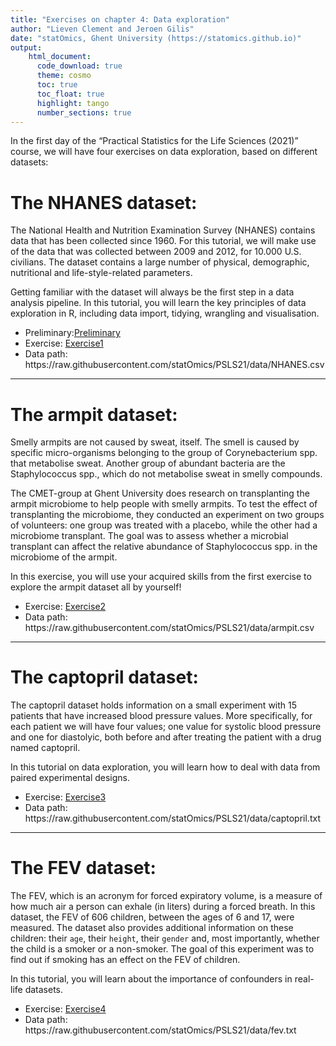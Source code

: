 ```yaml
---
title: "Exercises on chapter 4: Data exploration"
author: "Lieven Clement and Jeroen Gilis"
date: "statOmics, Ghent University (https://statomics.github.io)"
output:
    html_document:
      code_download: true
      theme: cosmo
      toc: true
      toc_float: true
      highlight: tango
      number_sections: true
---
```


In the first day of the "Practical Statistics for the Life Sciences (2021)"
course, we will have four exercises on data exploration, based on different
datasets:


# The NHANES dataset:

The National Health and Nutrition Examination Survey (NHANES) contains data
that has been collected since 1960. For this tutorial, we will make use of the
data that was collected  between 2009 and  2012, for 10.000 U.S. civilians.
The dataset contains a large number of physical, demographic, nutritional and
life-style-related parameters.

Getting familiar with the dataset will always be the first step in a data
analysis pipeline. In this tutorial, you will learn the key principles of data
exploration in R, including data import, tidying, wrangling and visualisation.

- Preliminary:[Preliminary](./extra1_preliminary_tidyverse.html)
- Exercise: [Exercise1](./04_1_NHANES.html)
- Data path: https://raw.githubusercontent.com/statOmics/PSLS21/data/NHANES.csv

---

# The armpit dataset:

Smelly armpits are not caused by sweat, itself. The smell is caused by specific
micro-organisms belonging to the group of Corynebacterium spp. that metabolise
sweat. Another group of abundant bacteria are the Staphylococcus spp., which do
not metabolise sweat in smelly compounds.

The CMET-group at Ghent University does research on transplanting the armpit
microbiome to help people with smelly armpits. To test the effect of
transplanting the microbiome, they conducted an experiment on two groups
of volunteers: one group was treated with a placebo, while the other had a
microbiome transplant. The goal was to assess whether a microbial transplant can affect the relative abundance of Staphylococcus spp. in the microbiome of the armpit.

In this exercise, you will use your acquired skills from the first exercise to
explore the armpit dataset all by yourself!

- Exercise: [Exercise2](./04_2_armpit.html)
- Data path: https://raw.githubusercontent.com/statOmics/PSLS21/data/armpit.csv
<!-- - Solution: [Solution2](./04_2_armpit_sol.html) -->

---

# The captopril dataset:

The captopril dataset holds information on a small experiment with 15 patients
that have increased blood pressure values. More specifically, for each patient
we will have four values; one value for systolic blood pressure and one for
diastolyic, both before and after treating the patient with a drug named
captopril.

In this tutorial on data exploration, you will learn how to deal with data from
paired experimental designs.

- Exercise: [Exercise3](./04_3_captopril.html)
- Data path: https://raw.githubusercontent.com/statOmics/PSLS21/data/captopril.txt
<!-- - Solution: [Solution3](./04_3_captopril_sol.html) -->

---

# The FEV dataset:

The FEV, which is an acronym for forced expiratory volume, is a measure of how
much air a person can exhale (in liters)  during  a forced breath. In this
dataset, the FEV of 606 children, between the ages of 6 and 17, were measured.
The dataset also provides additional information on these children:
their `age`, their `height`, their `gender` and, most importantly, whether the
child is a smoker or a non-smoker. The goal of this experiment was to find out
if smoking has an effect on the FEV of children.

In this tutorial, you will learn about the importance of confounders in
real-life datasets.

- Exercise: [Exercise4](./04_4_FEV.html)
- Data path: https://raw.githubusercontent.com/statOmics/PSLS21/data/fev.txt
<!-- - Solution: [Solution4](./04_4_FV_sol.html) -->
